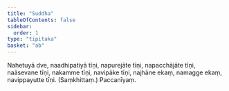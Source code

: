 ```yaml
---
title: "Suddha"
tableOfContents: false
sidebar:
  order: 1
type: "tipitaka"
basket: "ab"
---
```



<DynamicBreadcrumb />

<Division number="262">

<Paragraph number="825">
Nahetuyā dve, naadhipatiyā tīṇi, napurejāte tīṇi, napacchājāte tīṇi, naāsevane tīṇi, nakamme tīṇi, navipāke tīṇi, najhāne ekaṃ, namagge ekaṃ, navippayutte tīṇi. (Saṃkhittaṃ.)

</Paragraph>
</Division>

<Paragraph number="826" type="center">
Paccanīyaṃ.
</Paragraph>